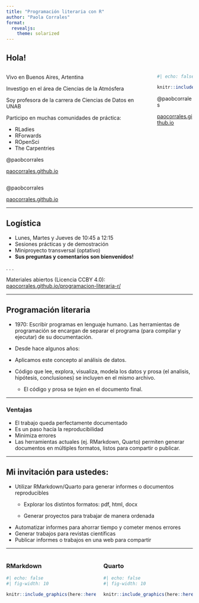 ```yaml
---
title: "Programación literaria con R"
author: "Paola Corrales"
format: 
  revealjs:
    theme: solarized
---
```


## Hola!

::: columns
::: {.column width="80%"}
Vivo en Buenos Aires, Artentina

Investigo en el área de Ciencias de la Atmósfera

Soy profesora de la carrera de Ciencias de Datos en UNAB

Participo en muchas comunidades de práctica:

-   RLadies
-   RForwards
-   ROpenSci
-   The Carpentries

@paobcorrales

[paocorrales.github.io](https://paocorrales.github.io/)
:::

::: {.column width="20%"}
```r
#| echo: false

knitr::include_graphics(here::here("img/pao_circle.png"))
```

@paobcorrales

[paocorrales.github.io](https://paocorrales.github.io/)
:::
:::

@paobcorrales

[paocorrales.github.io](https://paocorrales.github.io/)

------------------------------------------------------------------------

## Logística

::: incremental
-   Lunes, Martes y Jueves de 10:45 a 12:15
-   Sesiones prácticas y de demostración
-   Miniproyecto transversal (optativo)
-   **Sus preguntas y comentarios son bienvenidos!**
:::

. . .

Materiales abiertos (Licencia CCBY 4.0): [paocorrales.github.io/programacion-literaria-r/](https://paocorrales.github.io/programacion-literaria-r/)

------------------------------------------------------------------------

## Programación literaria

-   1970: Escribir programas en lenguaje humano. Las herramientas de programación se encargan de separar el programa (para compilar y ejecutar) de su documentación.

-   Desde hace algunos años:

-   Aplicamos este concepto al análisis de datos.

-   Código que lee, explora, visualiza, modela los datos y prosa (el analisis, hipótesis, conclusiones) se incluyen en el mismo archivo.

    -   El código y prosa se *tejen* en el documento final.

------------------------------------------------------------------------

### Ventajas

-   El trabajo queda perfectamente documentado
-   Es un paso hacía la reproducibilidad
-   Minimiza errores
-   Las herramientas actuales (ej. RMarkdown, Quarto) permiten generar documentos en múltiples formatos, listos para compartir o publicar.

------------------------------------------------------------------------

## Mi invitación para ustedes:

-   Utilizar RMarkdown/Quarto para generar informes o documentos reproducibles
    -   Explorar los distintos formatos: pdf, html, docx

    -   Generar proyectos para trabajar de manera ordenada
-   Automatizar informes para ahorrar tiempo y cometer menos errores
-   Generar trabajos para revistas científicas
-   Publicar informes o trabajos en una web para compartir

---

::: columns
::: {.column width="50%"}

### RMarkdown
```r
#| echo: false
#| fig-width: 10

knitr::include_graphics(here::here("img/ejemplo-rmarkdown.png"))
```


:::

::: {.column width="50%"}

### Quarto
```r
#| echo: false
#| fig-width: 10

knitr::include_graphics(here::here("img/ejemplo-quarto.png"))
```
:::
:::